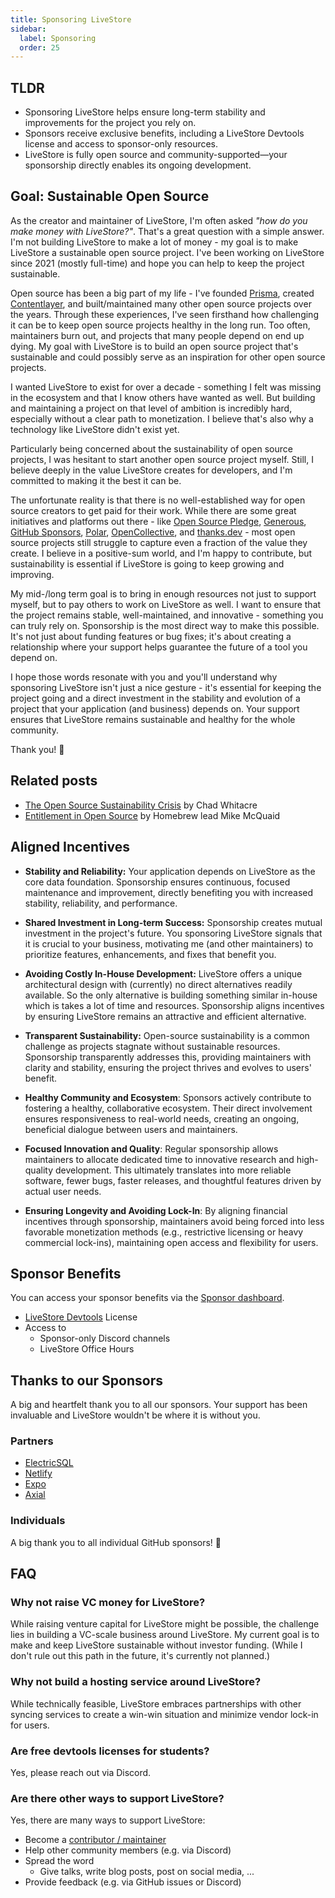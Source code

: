 ```yaml
---
title: Sponsoring LiveStore
sidebar:
  label: Sponsoring
  order: 25
---
```



## TLDR

- Sponsoring LiveStore helps ensure long-term stability and improvements for the project you rely on.
- Sponsors receive exclusive benefits, including a LiveStore Devtools license and access to sponsor-only resources.
- LiveStore is fully open source and community-supported—your sponsorship directly enables its ongoing development.

<Sponsor />

## Goal: Sustainable Open Source

As the creator and maintainer of LiveStore, I'm often asked *"how do you make money with LiveStore?"*. That's a great question with a simple answer. I'm not building LiveStore to make a lot of money - my goal is to make LiveStore a sustainable open source project. I've been working on LiveStore since 2021 (mostly full-time) and hope you can help to keep the project sustainable.

Open source has been a big part of my life - I've founded [Prisma](https://www.prisma.io/), created [Contentlayer](https://www.contentlayer.dev/), and built/maintained many other open source projects over the years. Through these experiences, I've seen firsthand how challenging it can be to keep open source projects healthy in the long run. Too often, maintainers burn out, and projects that many people depend on end up dying. My goal with LiveStore is to build an open source project that's sustainable and could possibly serve as an inspiration for other open source projects.

I wanted LiveStore to exist for over a decade - something I felt was missing in the ecosystem and that I know others have wanted as well. But building and maintaining a project on that level of ambition is incredibly hard, especially without a clear path to monetization. I believe that's also why a technology like LiveStore didn't exist yet. 

Particularly being concerned about the sustainability of open source projects, I was hesitant to start another open source project myself. Still, I believe deeply in the value LiveStore creates for developers, and I'm committed to making it the best it can be.

The unfortunate reality is that there is no well-established way for open source creators to get paid for their work. While there are some great initiatives and platforms out there - like [Open Source Pledge](https://opensourcepledge.org/), [Generous](https://generous.builders/), [GitHub Sponsors](https://github.com/sponsors), [Polar](https://polar.sh/), [OpenCollective](https://opencollective.com/), and [thanks.dev](https://thanks.dev/) - most open source projects still struggle to capture even a fraction of the value they create. I believe in a positive-sum world, and I'm happy to contribute, but sustainability is essential if LiveStore is going to keep growing and improving.

My mid-/long term goal is to bring in enough resources not just to support myself, but to pay others to work on LiveStore as well. I want to ensure that the project remains stable, well-maintained, and innovative - something you can truly rely on. Sponsorship is the most direct way to make this possible. It's not just about funding features or bug fixes; it's about creating a relationship where your support helps guarantee the future of a tool you depend on.

I hope those words resonate with you and you'll understand why sponsoring LiveStore isn't just a nice gesture - it's essential for keeping the project going and a direct investment in the stability and evolution of a project that your application (and business) depends on. Your support ensures that LiveStore remains sustainable and healthy for the whole community.

Thank you! 🧡

## Related posts

- [The Open Source Sustainability Crisis](https://openpath.quest/2024/the-open-source-sustainability-crisis/) by Chad Whitacre
- [Entitlement in Open Source](https://mikemcquaid.com/entitlement-in-open-source/) by Homebrew lead Mike McQuaid

## Aligned Incentives

-	**Stability and Reliability:**
  Your application depends on LiveStore as the core data foundation. Sponsorship ensures continuous, focused maintenance and improvement, directly benefiting you with increased stability, reliability, and performance.

-	**Shared Investment in Long-term Success:**
  Sponsorship creates mutual investment in the project's future. You sponsoring LiveStore signals that it is crucial to your business, motivating me (and other maintainers) to prioritize features, enhancements, and fixes that benefit you.

-	**Avoiding Costly In-House Development:**
  LiveStore offers a unique architectural design with (currently) no direct alternatives readily available. So the only alternative is building something similar in-house which is takes a lot of time and resources. Sponsorship aligns incentives by ensuring LiveStore remains an attractive and efficient alternative.

-	**Transparent Sustainability:**
  Open-source sustainability is a common challenge as projects stagnate without sustainable resources. Sponsorship transparently addresses this, providing maintainers with clarity and stability, ensuring the project thrives and evolves to users' benefit.

-	**Healthy Community and Ecosystem**:
  Sponsors actively contribute to fostering a healthy, collaborative ecosystem. Their direct involvement ensures responsiveness to real-world needs, creating an ongoing, beneficial dialogue between users and maintainers.

-	**Focused Innovation and Quality**:
  Regular sponsorship allows maintainers to allocate dedicated time to innovative research and high-quality development. This ultimately translates into more reliable software, fewer bugs, faster releases, and thoughtful features driven by actual user needs.

-	**Ensuring Longevity and Avoiding Lock-In**:
  By aligning financial incentives through sponsorship, maintainers avoid being forced into less favorable monetization methods (e.g., restrictive licensing or heavy commercial lock-ins), maintaining open access and flexibility for users.

## Sponsor Benefits

You can access your sponsor benefits via the [Sponsor dashboard](https://livestore.dev/sponsor).

- [LiveStore Devtools](/reference/devtools) License
- Access to
  - Sponsor-only Discord channels
  - LiveStore Office Hours

## Thanks to our Sponsors

A big and heartfelt thank you to all our sponsors. Your support has been invaluable and LiveStore wouldn't be where it is without you.

### Partners

- [ElectricSQL](https://www.electricsql.com/)
- [Netlify](https://www.netlify.com/)
- [Expo](https://expo.dev/)
- [Axial](https://axial.work/)

### Individuals

A big thank you to all individual GitHub sponsors! 🧡

## FAQ

### Why not raise VC money for LiveStore?

While raising venture capital for LiveStore might be possible, the challenge lies in building a VC-scale business around LiveStore. My current goal is to make and keep LiveStore sustainable without investor funding. (While I don't rule out this path in the future, it's currently not planned.)

### Why not build a hosting service around LiveStore?

While technically feasible, LiveStore embraces partnerships with other syncing services to create a win-win situation and minimize vendor lock-in for users.

### Are free devtools licenses for students?

Yes, please reach out via Discord.

### Are there other ways to support LiveStore?

Yes, there are many ways to support LiveStore:

- Become a [contributor / maintainer](/contributing/contributing)
- Help other community members (e.g. via Discord)
- Spread the word
  - Give talks, write blog posts, post on social media, ...
- Provide feedback (e.g. via GitHub issues or Discord)
